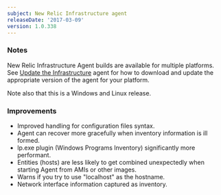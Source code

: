 ```yaml
---
subject: New Relic Infrastructure agent
releaseDate: '2017-03-09'
version: 1.0.338
---
```


### Notes

New Relic Infrastructure Agent builds are available for multiple platforms. See [Update the Infrastructure](https://docs.newrelic.com/docs/infrastructure/new-relic-infrastructure/installation/update-infrastructure-agent) agent for how to download and update the appropriate version of the agent for your platform.

Note also that this is a Windows and Linux release.

### Improvements

* Improved handling for configuration files syntax.
* Agent can recover more gracefully when inventory information is ill formed.
* lp.exe plugin (Windows Programs Inventory) significantly more performant.
* Entities (hosts) are less likely to get combined unexpectedly when starting Agent from AMIs or other images.
* Warns if you try to use "localhost" as the hostname.
* Network interface information captured as inventory.

